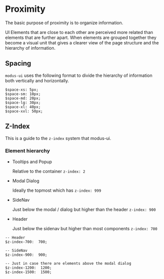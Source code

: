 
<Meta title="Design System|Proximity" />

# Proximity

The basic purpose of proximity is to organize information.

UI Elements that are close to each other are perceived more related than elements that are further apart.
When elements are grouped together they become a visual unit that gives a clearer view of the
page structure and the hierarchy of information.

## Spacing

`modus-ui` uses the following format to divide the hierarchy of information both vertically and horizontally.

```
$space-xs: 5px;
$space-sm: 10px;
$space-md: 20px;
$space-lg: 30px;
$space-xl: 40px;
$space-xxl: 50px;
```

## Z-Index

This is a guide to the `z-index` system that modus-ui.

### Element hierarchy

- Tooltips and Popup

  Relative to the container `z-index: 2`

- Modal Dialog

  Ideally the topmost which has `z-index: 999`

- SideNav

  Just below the modal / dialog but higher than the header `z-index: 900`

- Header

  Just below the sidenav but higher than most components `z-index: 700`

```
-- Header
$z-index-700:  700;

-- SideNav
$z-index-900:  900;

-- Just in case there are elements above the modal dialog
$z-index-1200:  1200;
$z-index-1500:  1500;
```
